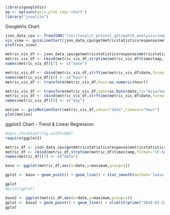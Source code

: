 ```r
library(googleVis)
op <- options(gvis.plot.tag='chart')
library("jsonlite")
```
GoogleVis Chart

```r

json_data_cpu <- fromJSON("/usr/local/r_project_git/watch_analysis/request_result.txt",flatten=TRUE)
vis_view <- gvisLineChart(json_data_cpu$getmetricstatisticsresponse$metricstatistics,xvar="timestamp",yvar=c("maximum","average","minimum"),options=list(pointSize=2))
plot(vis_view)

metric_vis_df <- json_data_cpu$getmetricstatisticsresponse$metricstatistics
metric_vis_df <- cbind(metric_vis_df,strptime(metric_vis_df$timestamp,format='%Y-%m-%dT%H:%M:%S'))
names(metric_vis_df)[7] <- c("date")

metric_vis_df <- cbind(metric_vis_df,strftime(metric_vis_df$date,format="%T"))
names(metric_vis_df)[8] <- c("hour")
metric_vis_df <- transform(metric_vis_df,hour=as.numeric(hour))

metric_vis_df <- transform(metric_vis_df,date=as.Date(date,tz="Asia/Seoul"))
metric_vis_df <- cbind(metric_vis_df,strftime(metric_vis_df$date,format="%m/%d"))
names(metric_vis_df)[9] <- c("day")

motion <- gvisMotionChart(metric_vis_df,idvar="date",timevar="hour")
plot(motion)
```
ggplot2 Chart - Trend & Linear Regression 

```r

#opts_chunk$set(fig.width=800)
require(ggplot2)

metric_df <- json_data_cpu$getmetricstatisticsresponse$metricstatistics
metric_df <- cbind(metric_df,strptime(metric_df$timestamp,format='%Y-%m-%dT%H:%M:%S'))
names(metric_df)[7] <- c("date")

base <- ggplot(metric_df,aes(x=date,y=maximum,group=1))

gplot <- base + geom_point() + geom_line() + stat_smooth(method='loess')

gplot
#print(gplot)

```

```r
base2 <- ggplot(metric_df,aes(x=date,y=maximum,group=1))
gplot <- base2 + geom_point() + geom_line() + xlim(strptime("2016-01-22T00:00:00.000",format='%Y-%m-%dT%H:%M:%S'),strptime("2016-01-31T23:00:00.000",format='%Y-%m-%dT%H:%M:%S')) + stat_smooth(method="lm",fullrange=TRUE)
gplot
```


